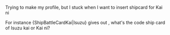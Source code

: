 Trying to make my profile, but I stuck when I want to insert shipcard for Kai ni

For instance {ShipBattleCardKai|Isuzu} 
gives out {{ShipBattleCardKai|Isuzu}}, what's the code ship card of Isuzu kai or Kai ni?<ac_metadata title="Need a bit of help with coding (Noob stuff)"> </ac_metadata>